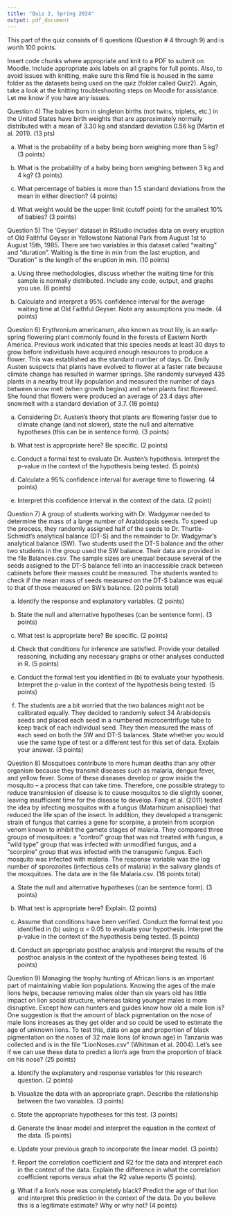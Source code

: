 ```yaml
---
title: "Quiz 2, Spring 2024"
output: pdf_document
---
```


This part of the quiz consists of 6 questions (Question # 4 through 9) and is worth 100 points.

Insert code chunks where appropriate and knit to a PDF to submit on Moodle. Include appropriate axis labels on all graphs for full points. Also, to avoid issues with knitting, make sure this Rmd file is housed in the same folder as the datasets being used on the quiz (folder called Quiz2). Again, take a look at the knitting troubleshooting steps on Moodle for assistance. Let me know if you have any issues. 



################################################

Question 4) The babies born in singleton births (not twins, triplets, etc.) in the United States have birth weights that are approximately normally distributed with a mean of 3.30 kg and standard deviation 0.56 kg (Martin et al. 2011). (13 pts)

a) What is the probability of a baby being born weighing more than 5 kg? (3 points)


b) What is the probability of a baby being born weighing between 3 kg and 4 kg? (3 points)


c) What percentage of babies is more than 1.5 standard deviations from the mean in either direction? (4 points)


d) What weight would be the upper limit (cutoff point) for the smallest 10% of babies? (3 points)




################################################

Question 5) The ‘Geyser’ dataset in RStudio includes data on every eruption of Old Faithful Geyser in Yellowstone National Park from August 1st to August 15th, 1985. There are two variables in this dataset called “waiting” and “duration”. Waiting is the time in min from the last eruption, and “Duration” is the length of the eruption in min. (10 points)

a) Using three methodologies, discuss whether the waiting time for this sample is normally distributed. Include any code, output, and graphs you use. (6 points)



b) Calculate and interpret a 95% confidence interval for the average waiting time at Old Faithful Geyser. Note any assumptions you made. (4 points)





################################################

Question 6) Erythronium americanum, also known as trout lily, is an early-spring flowering plant commonly found in the forests of Eastern North America. Previous work indicated that this species needs at least 30 days to grow before individuals have acquired enough resources to produce a flower. This was established as the standard number of days. Dr. Emily Austen suspects that plants have evolved to flower at a faster rate because climate change has resulted in warmer springs. She randomly surveyed 435 plants in a nearby trout lily population and measured the number of days between snow melt (when growth begins) and when plants first flowered. She found that flowers were produced an average of 23.4 days after snowmelt with a standard deviation of 3.7. (16 points)
 
a) Considering Dr. Austen's theory that plants are flowering faster due to climate change (and not slower), state the null and alternative hypotheses (this can be in sentence form). (3 points)


b) What test is appropriate here? Be specific. (2 points)



d) Conduct a formal test to evaluate Dr. Austen’s hypothesis. Interpret the p-value in the context of the hypothesis being tested. (5 points)


e) Calculate a 95% confidence interval for average time to flowering. (4 points)


f) Interpret this confidence interval in the context of the data. (2 point)




################################################

Question 7) A group of students working with Dr. Wadgymar needed to determine the mass of a large number of Arabidopsis seeds. To speed up the process, they randomly assigned half of the seeds to Dr. Thurtle-Schmidt’s analytical balance (DT-S) and the remainder to Dr. Wadgymar's analytical balance (SW). Two students used the DT-S balance and the other two students in the group used the SW balance. Their data are provided in the file Balances.csv. The sample sizes are unequal because several of the seeds assigned to the DT-S balance fell into an inaccessible crack between cabinets before their masses could be measured. The students wanted to check if the mean mass of seeds measured on the DT-S balance was equal to that of those measured on SW’s balance. (20 points total)

a) Identify the response and explanatory variables. (2 points)


b) State the null and alternative hypotheses (can be sentence form). (3 points)


c) What test is appropriate here? Be specific. (2 points)


d) Check that conditions for inference are satisfied. Provide your detailed reasoning, including any necessary graphs or other analyses conducted in R. (5 points)


e) Conduct the formal test you identified in (b) to evaluate your hypothesis. Interpret the p-value in the context of the hypothesis being tested. (5 points)


f) The students are a bit worried that the two balances might not be calibrated equally. They decided to randomly select 34 Arabidopsis seeds and placed each seed in a numbered microcentrifuge tube to keep track of each individual seed. They then measured the mass of each seed on both the SW and DT-S balances. State whether you would use the same type of test or a different test for this set of data. Explain your answer. (3 points)




################################################

Question 8) Mosquitoes contribute to more human deaths than any other organism because they transmit diseases such as malaria, dengue fever, and yellow fever. Some of these diseases develop or grow inside the mosquito – a process that can take time. Therefore, one possible strategy to reduce transmission of disease is to cause mosquitos to die slightly sooner, leaving insufficient time for the disease to develop. Fang et al. (2011) tested the idea by infecting mosquitos with a fungus (Matarhizum anisopliae) that reduced the life span of the insect. In addition, they developed a transgenic strain of fungus that carries a gene for scorpine, a protein from scorpion venom known to inhibit the gamete stages of malaria. They compared three groups of mosquitoes: a “control” group that was not treated with fungus, a “wild type” group that was infected with unmodified fungus, and a “scorpine” group that was infected with the transgenic fungus. Each mosquito was infected with malaria. The response variable was the log number of sporozoites (infectious cells of malaria) in the salivary glands of the mosquitoes. The data are in the file Malaria.csv. (16 points total)


a) State the null and alternative hypotheses (can be sentence form). (3 points)


b) What test is appropriate here? Explain. (2 points)


c) Assume that conditions have been verified. Conduct the formal test you identified in (b) using α = 0.05 to evaluate your hypothesis. Interpret the p-value in the context of the hypothesis being tested. (5 points)


d) Conduct an appropriate posthoc analysis and interpret the results of the posthoc analysis in the context of the hypotheses being tested. (6 points)





################################################

Question 9) Managing the trophy hunting of African lions is an important part of maintaining viable lion populations. Knowing the ages of the male lions helps, because removing males older than six years old has little impact on lion social structure, whereas taking younger males is more disruptive. Except how can hunters and guides know how old a male lion is? One suggestion is that the amount of black pigmentation on the nose of male lions increases as they get older and so could be used to estimate the age of unknown lions. To test this, data on age and proportion of black pigmentation on the noses of 32 male lions (of known age) in Tanzania was collected and is in the file “LionNoses.csv” (Whitman et al. 2004). Let's see if we can use these data to predict a lion’s age from the proportion of black on his nose? (25 points)

a) Identify the explanatory and response variables for this research question. (2 points)


b) Visualize the data with an appropriate graph. Describe the relationship between the two variables. (3 points)


c) State the appropriate hypotheses for this test. (3 points)


d) Generate the linear model and interpret the equation in the context of the data. (5 points)


e) Update your previous graph to incorporate the linear model. (3 points)


f) Report the correlation coefficient and R2 for the data and interpret each in the context of the data. Explain the difference in what the correlation coefficient reports versus what the R2 value reports (5 points).


g) What if a lion’s nose was completely black? Predict the age of that lion and interpret this prediction in the context of the data. Do you believe this is a legitimate estimate? Why or why not? (4 points)




################################################
